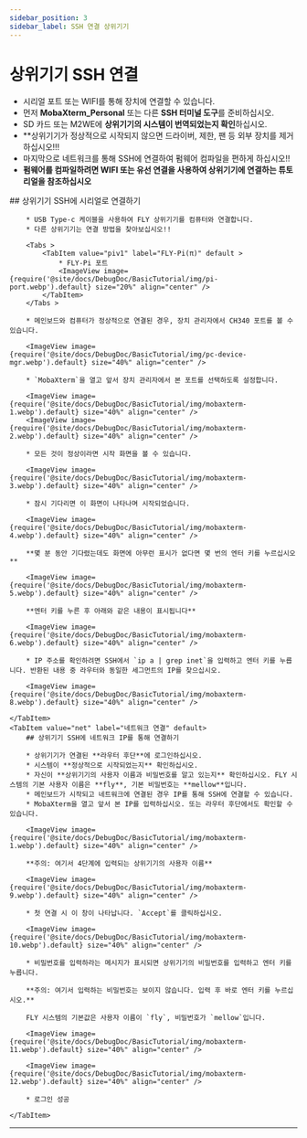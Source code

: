 ```yaml
---
sidebar_position: 3
sidebar_label: SSH 연결 상위기기
---
```


# 상위기기 SSH 연결


* 시리얼 포트 또는 WIFI를 통해 장치에 연결할 수 있습니다.
* 먼저 **MobaXterm_Personal** 또는 다른 **SSH 터미널 도구**를 준비하십시오.
* SD 카드 또는 M2WE에 **상위기기의 시스템이 번역되었는지 확인**하십시오.
* **상위기기가 정상적으로 시작되지 않으면 드라이버, 제한, 팬 등 외부 장치를 제거하십시오!!!
* 마지막으로 네트워크를 통해 SSH에 연결하여 펌웨어 컴파일을 편하게 하십시오!!
* **펌웨어를 컴파일하려면 WIFI 또는 유선 연결을 사용하여 상위기기에 연결하는 튜토리얼을 참조하십시오**

<Tabs >
    <TabItem value="serial" label="시리얼 연결" default >
        ## 상위기기 SSH에 시리얼로 연결하기

        * USB Type-c 케이블을 사용하여 FLY 상위기기를 컴퓨터와 연결합니다.
        * 다른 상위기기는 연결 방법을 찾아보십시오!!

        <Tabs >
            <TabItem value="piv1" label="FLY-Pi(π)" default >
                * FLY-Pi 포트
                <ImageView image={require('@site/docs/DebugDoc/BasicTutorial/img/pi-port.webp').default} size="20%" align="center" />
            </TabItem>
        </Tabs >

        * 메인보드와 컴퓨터가 정상적으로 연결된 경우, 장치 관리자에서 CH340 포트를 볼 수 있습니다.

        <ImageView image={require('@site/docs/DebugDoc/BasicTutorial/img/pc-device-mgr.webp').default} size="40%" align="center" />

        * `MobaXterm`을 열고 앞서 장치 관리자에서 본 포트를 선택하도록 설정합니다.

        <ImageView image={require('@site/docs/DebugDoc/BasicTutorial/img/mobaxterm-1.webp').default} size="40%" align="center" />
        <ImageView image={require('@site/docs/DebugDoc/BasicTutorial/img/mobaxterm-2.webp').default} size="40%" align="center" />

        * 모든 것이 정상이라면 시작 화면을 볼 수 있습니다.

        <ImageView image={require('@site/docs/DebugDoc/BasicTutorial/img/mobaxterm-3.webp').default} size="40%" align="center" />

        * 잠시 기다리면 이 화면이 나타나며 시작되었습니다.

        <ImageView image={require('@site/docs/DebugDoc/BasicTutorial/img/mobaxterm-4.webp').default} size="40%" align="center" />

        **몇 분 동안 기다렸는데도 화면에 아무런 표시가 없다면 몇 번의 엔터 키를 누르십시오**

        <ImageView image={require('@site/docs/DebugDoc/BasicTutorial/img/mobaxterm-5.webp').default} size="40%" align="center" />

        **엔터 키를 누른 후 아래와 같은 내용이 표시됩니다**

        <ImageView image={require('@site/docs/DebugDoc/BasicTutorial/img/mobaxterm-6.webp').default} size="40%" align="center" />

        * IP 주소를 확인하려면 SSH에서 `ip a | grep inet`을 입력하고 엔터 키를 누릅니다. 반환된 내용 중 라우터와 동일한 세그먼트의 IP를 찾으십시오.

        <ImageView image={require('@site/docs/DebugDoc/BasicTutorial/img/mobaxterm-8.webp').default} size="40%" align="center" />

    </TabItem>
    <TabItem value="net" label="네트워크 연결" default>
        ## 상위기기 SSH에 네트워크 IP를 통해 연결하기

        * 상위기기가 연결된 **라우터 후단**에 로그인하십시오.
        * 시스템이 **정상적으로 시작되었는지** 확인하십시오.
        * 자신이 **상위기기의 사용자 이름과 비밀번호를 알고 있는지** 확인하십시오. FLY 시스템의 기본 사용자 이름은 **fly**, 기본 비밀번호는 **mellow**입니다.
        * 메인보드가 시작되고 네트워크에 연결된 경우 IP를 통해 SSH에 연결할 수 있습니다.
        * MobaXterm을 열고 앞서 본 IP를 입력하십시오. 또는 라우터 후단에서도 확인할 수 있습니다.

        <ImageView image={require('@site/docs/DebugDoc/BasicTutorial/img/mobaxterm-1.webp').default} size="40%" align="center" />

        **주의: 여기서 4단계에 입력되는 상위기기의 사용자 이름**

        <ImageView image={require('@site/docs/DebugDoc/BasicTutorial/img/mobaxterm-9.webp').default} size="40%" align="center" />

        * 첫 연결 시 이 창이 나타납니다. `Accept`를 클릭하십시오.

        <ImageView image={require('@site/docs/DebugDoc/BasicTutorial/img/mobaxterm-10.webp').default} size="40%" align="center" />

        * 비밀번호를 입력하라는 메시지가 표시되면 상위기기의 비밀번호를 입력하고 엔터 키를 누릅니다.

        **주의: 여기서 입력하는 비밀번호는 보이지 않습니다. 입력 후 바로 엔터 키를 누르십시오.**

        FLY 시스템의 기본값은 사용자 이름이 `fly`, 비밀번호가 `mellow`입니다.

        <ImageView image={require('@site/docs/DebugDoc/BasicTutorial/img/mobaxterm-11.webp').default} size="40%" align="center" />

        <ImageView image={require('@site/docs/DebugDoc/BasicTutorial/img/mobaxterm-12.webp').default} size="40%" align="center" />

        * 로그인 성공

    </TabItem>
</Tabs>

----